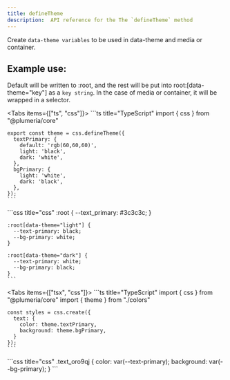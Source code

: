 ```yaml
---
title: defineTheme
description:  API reference for the The `defineTheme` method
---
```



Create `data-theme variables` to be used in data-theme and media or container.

## Example use:

Default will be written to :root, and the rest will be put into root:[data-theme="key"] as a `key string`. In the case of media or container, it will be wrapped in a selector.

<Tabs items={["ts", "css"]}>
  <Tab>
    ```ts title="TypeScript"
    import { css } from "@plumeria/core"

    export const theme = css.defineTheme({
      textPrimary: {
        default: 'rgb(60,60,60)',
        light: 'black',
        dark: 'white',
      },
      bgPrimary: {
        light: 'white',
        dark: 'black',
      },
    });
    ```

  </Tab>
  <Tab>
    ```css title="css"
    :root {
      --text_primary: #3c3c3c;
    }

    :root[data-theme="light"] {
      --text-primary: black;
      --bg-primary: white;
    }

    :root[data-theme="dark"] {
      --text-primary: white;
      --bg-primary: black;
    }
    ```
  </Tab>
</Tabs>

<Tabs items={["tsx", "css"]}>
  <Tab>
    ```ts title="TypeScript"
    import { css } from "@plumeria/core"
    import { theme } from "./colors"
    
    const styles = css.create({
      text: {
        color: theme.textPrimary,
        background: theme.bgPrimary,
      }
    });
    ```

  </Tab>
  <Tab>
    ```css title="css"
    .text_oro9qj {
      color: var(--text-primary);
      background: var(--bg-primary);
    }
    ```
  </Tab>
</Tabs>
